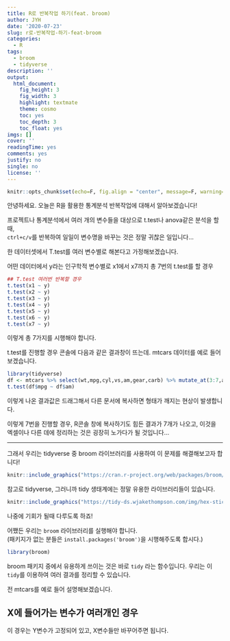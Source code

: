 ```yaml
---
title: R로 반복작업 하기(feat. broom)
author: JYH
date: '2020-07-23'
slug: r로-반복작업-하기-feat-broom
categories:
  - R
tags:
  - broom
  - tidyverse
description: ''
output:
  html_document:
    fig_height: 3
    fig_width: 3
    highlight: textmate
    theme: cosmo
    toc: yes
    toc_depth: 3
    toc_float: yes
imgs: []
cover: ''
readingTime: yes
comments: yes
justify: no
single: no
license: ''
---
```


```r
knitr::opts_chunk$set(echo=F, fig.align = "center", message=F, warning=F, fig.height = 3, fig.widget = 3, cache=T, dpi = 300)
```


안녕하세요. 오늘은 R을 활용한 통계분석 반복작업에 대해서 알아보겠습니다!<!--read More -->

프로젝트나 통계분석에서 여러 개의 변수들을 대상으로 t.test나 anova같은 분석을 할 때,<br>
`ctrl+c/v`를 반복하여 일일이 변수명을 바꾸는 것은 정말 귀찮은 일입니다...

한 데이터셋에서 T.test를 여러 변수별로 해본다고 가정해보겠습니다.<br>

어떤 데이터에서 y라는 인구학적 변수별로 x1에서 x7까지 총 7번의 t.test를 할 경우
```r

## T.test 여러번 반복할 경우
t.test(x1 ~ y)
t.test(x2 ~ y)
t.test(x3 ~ y)
t.test(x4 ~ y)
t.test(x5 ~ y)
t.test(x6 ~ y)
t.test(x7 ~ y)
```

이렇게 총 7가지를 시행해야 합니다.

t.test를 진행할 경우 콘솔에 다음과 같은 결과창이 뜨는데.
mtcars 데이터를 예로 들어보겠습니다.
```r
library(tidyverse)
df <- mtcars %>% select(wt,mpg,cyl,vs,am,gear,carb) %>% mutate_at(3:7,as.factor)
t.test(df$mpg ~ df$am)
```

이렇게 나온 결과값은 드래그해서 다른 문서에 복사하면 형태가 깨지는 현상이 발생합니다.<br>

이렇게 7번을 진행할 경우, R콘솔 창에 복사하기도 힘든 결과가 7개가 나오고, 이것을 엑셀이나 다른 데에 정리하는 것은 굉장히 노가다가 될 것입니다...<hr>

그래서 우리는 tidyverse 중 broom 라이브러리를 사용하여 이 문제를 해결해보고자 합니다!

```r

knitr::include_graphics("https://cran.r-project.org/web/packages/broom/readme/man/figures/logo.png", )

```

참고로 tidyverse, 그러니까 tidy 생태계에는 정말 유용한 라이브러리들이 있습니다.

```r
knitr::include_graphics("https://tidy-ds.wjakethompson.com/img/hex-stickers.png" )

```

나중에 기회가 될때 다루도록 하죠!

어쨌든 우리는 `broom` 라이브러리를 실행해야 합니다.<br>
(패키지가 없는 분들은 `install.packages('broom')`을 시행해주도록 합시다.)

```r
library(broom)
```

broom 패키지 중에서 유용하게 쓰이는 것은 바로 `tidy` 라는 함수입니다.
우리는 이 `tidy`를 이용하여 여러 결과를 정리할 수 있습니다.

전 mtcars를 예로 들어 설명해보겠습니다.

## X에 들어가는 변수가 여러개인 경우
이 경우는 Y변수가 고정되어 있고, X변수들만 바꾸어주면 됩니다.

```r

```



